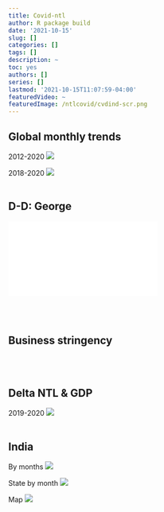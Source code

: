 ```yaml
---
title: Covid-ntl
author: R package build
date: '2021-10-15'
slug: []
categories: []
tags: []
description: ~
toc: yes
authors: []
series: []
lastmod: '2021-10-15T11:07:59-04:00'
featuredVideo: ~
featuredImage: /ntlcovid/cvdind-scr.png
---
```



## Global monthly trends

2012-2020
![](/ntlcovid/cvd_wrolds_1.png)
<br /> 

2018-2020
![](/ntlcovid/cvd_month_wrld_3.png)
<br /> 
<br /> 

## D-D: George 

![](/ntlcovid/D-D-covid-validation.pdf)

<br /> 
<br /> 

## Business stringency

<br /> 
<br /> 


## Delta NTL & GDP

2019-2020
![](/ntlcovid/DeltaNTLWDI19-20.png)
<br /> 
<br /> 

## India

By months
![](/ntlcovid/ind_delt-1920.png)

State by month
![](/ntlcovid/indst_delt-1920.png)

Map
![](/ntlcovid/inddelt_jun.png)
